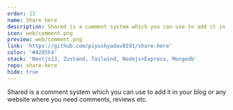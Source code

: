 ```yaml
---
order: 13
name: Share here
description: Shared is a comment system which you can use to add it in your blog or any website where you need comments, reviews etc.
icon: web/comment.png
preview: web/comment.png
link: 'https://github.com/piyushyadav0191/share-here'
color: '#4285F4'
stack: 'Nextjs13, Zustand, Tailwind, Nodejs+Express, Mongodb'
repo: share-here
hide: true
---
```


Shared is a comment system which you can use to add it in your blog or any website where you need comments, reviews etc.
